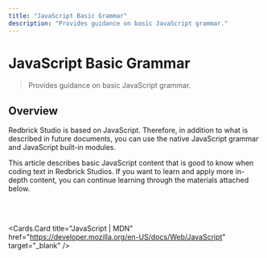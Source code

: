 ```yaml
---
title: "JavaScript Basic Grammar"
description: "Provides guidance on basic JavaScript grammar."
---
```


# JavaScript Basic Grammar

> Provides guidance on basic JavaScript grammar.

## Overview

Redbrick Studio is based on JavaScript. Therefore, in addition to what is described in future documents, you can use the native JavaScript grammar and JavaScript built-in modules.

This article describes basic JavaScript content that is good to know when coding text in Redbrick Studios. If you want to learn and apply more in-depth content, you can continue learning through the materials attached below.

<br />
<Cards.Card
  title="JavaScript Tutorial"
  href="https://www.w3schools.com/js/"
  target="_blank"
/>
<br />

<Cards.Card
  title="JavaScript | MDN"
  href="https://developer.mozilla.org/en-US/docs/Web/JavaScript"
  target="_blank"
/>

